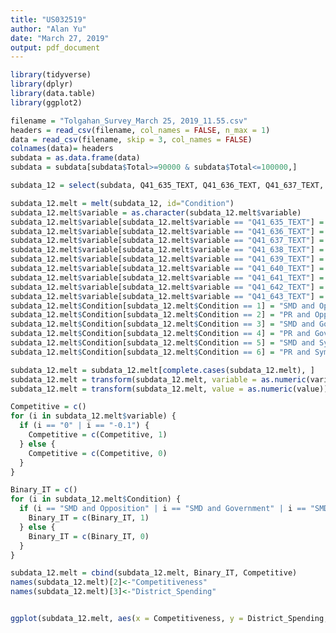 ---
title: "US032519"
author: "Alan Yu"
date: "March 27, 2019"
output: pdf_document
---

```{r}
library(tidyverse)
library(dplyr)
library(data.table)
library(ggplot2)

filename = "Tolgahan_Survey_March 25, 2019_11.55.csv"
headers = read_csv(filename, col_names = FALSE, n_max = 1)
data = read_csv(filename, skip = 3, col_names = FALSE)
colnames(data)= headers
subdata = as.data.frame(data)
subdata = subdata[subdata$Total>=90000 & subdata$Total<=100000,]

subdata_12 = select(subdata, Q41_635_TEXT, Q41_636_TEXT, Q41_637_TEXT, Q41_638_TEXT, Q41_639_TEXT, Q41_640_TEXT, Q41_641_TEXT, Q41_642_TEXT, Q41_643_TEXT, Condition)
```

```{r}
subdata_12.melt = melt(subdata_12, id="Condition") 
subdata_12.melt$variable = as.character(subdata_12.melt$variable)
subdata_12.melt$variable[subdata_12.melt$variable == "Q41_635_TEXT"] = "-.3"
subdata_12.melt$variable[subdata_12.melt$variable == "Q41_636_TEXT"] = "-.4"
subdata_12.melt$variable[subdata_12.melt$variable == "Q41_637_TEXT"] = "-.5"
subdata_12.melt$variable[subdata_12.melt$variable == "Q41_638_TEXT"] = "-.1"
subdata_12.melt$variable[subdata_12.melt$variable == "Q41_639_TEXT"] = "0"
subdata_12.melt$variable[subdata_12.melt$variable == "Q41_640_TEXT"] = "-.1"
subdata_12.melt$variable[subdata_12.melt$variable == "Q41_641_TEXT"] = "-.5"
subdata_12.melt$variable[subdata_12.melt$variable == "Q41_642_TEXT"] = "-.4"
subdata_12.melt$variable[subdata_12.melt$variable == "Q41_643_TEXT"] = "-.3"
subdata_12.melt$Condition[subdata_12.melt$Condition == 1] = "SMD and Opposition"
subdata_12.melt$Condition[subdata_12.melt$Condition == 2] = "PR and Opposition"
subdata_12.melt$Condition[subdata_12.melt$Condition == 3] = "SMD and Government"
subdata_12.melt$Condition[subdata_12.melt$Condition == 4] = "PR and Government"
subdata_12.melt$Condition[subdata_12.melt$Condition == 5] = "SMD and Symmetric Parties"
subdata_12.melt$Condition[subdata_12.melt$Condition == 6] = "PR and Symmetric Parties"

subdata_12.melt = subdata_12.melt[complete.cases(subdata_12.melt), ]
subdata_12.melt = transform(subdata_12.melt, variable = as.numeric(variable))
subdata_12.melt = transform(subdata_12.melt, value = as.numeric(value))

Competitive = c()
for (i in subdata_12.melt$variable) {
  if (i == "0" | i == "-0.1") {
    Competitive = c(Competitive, 1)
  } else {
    Competitive = c(Competitive, 0)
  }
}

Binary_IT = c()
for (i in subdata_12.melt$Condition) {
  if (i == "SMD and Opposition" | i == "SMD and Government" | i == "SMD and Symmetric Parties") {
    Binary_IT = c(Binary_IT, 1)
  } else {
    Binary_IT = c(Binary_IT, 0)
  }
}

subdata_12.melt = cbind(subdata_12.melt, Binary_IT, Competitive)
names(subdata_12.melt)[2]<-"Competitiveness"
names(subdata_12.melt)[3]<-"District_Spending"


ggplot(subdata_12.melt, aes(x = Competitiveness, y = District_Spending, color = Condition)) + geom_jitter() + geom_smooth(method="lm", se=F, size=1, aes(colour = Condition, group = Condition)) + coord_cartesian(ylim = c(4000,20000)) + ggtitle("US students") + labs(y="District Spending", x = "Margin of Vote") + scale_x_continuous(breaks = c(-.5, -.4, -.3, -.2, -.1, 0))

```

